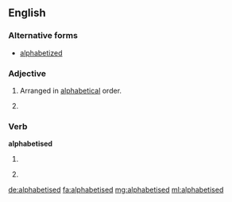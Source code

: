 ==English==

===Alternative forms===
* [[alphabetized]] {{qualifier|North American}}

===Adjective===
{{en-adj|-}}

# {{context|British|lang=en}} Arranged in [[alphabetical]] order.
# {{alternative spelling of|alphabetized}}

===Verb===
'''alphabetised'''

# {{context|British|lang=en}} {{en-past of|alphabetise}}
# {{alternative spelling of|alphabetized}}

[[de:alphabetised]]
[[fa:alphabetised]]
[[mg:alphabetised]]
[[ml:alphabetised]]